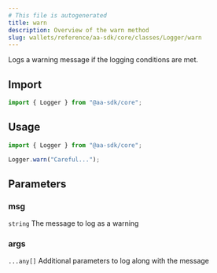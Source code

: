 ```yaml
---
# This file is autogenerated
title: warn
description: Overview of the warn method
slug: wallets/reference/aa-sdk/core/classes/Logger/warn
---
```


Logs a warning message if the logging conditions are met.

## Import

```ts
import { Logger } from "@aa-sdk/core";
```

## Usage

```ts
import { Logger } from "@aa-sdk/core";

Logger.warn("Careful...");
```

## Parameters

### msg

`string`
The message to log as a warning

### args

`...any[]`
Additional parameters to log along with the message
